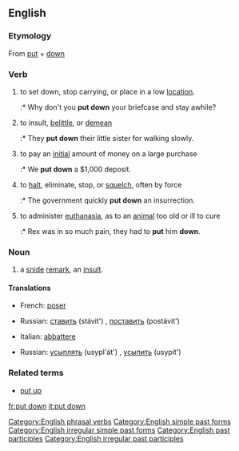 {{see|put-down}}

==English==

===Etymology===
From [[put]] + [[down]]

===Verb===
{{en-verb|inf=to [[put]] [[down]]|puts down|putting down|put down|put down}}

# to set down, stop carrying, or place in a low [[location]].
#:* Why don't you '''put down''' your briefcase and stay awhile?
# {{idiom}} to insult, [[belittle]], or [[demean]]
#:* They '''put down''' their little sister for walking slowly.
# to pay an [[initial]] amount of money on a large purchase
#:* We '''put down''' a $1,000 deposit.
# to [[halt]], eliminate, stop, or [[squelch]], often by force
#:* The government quickly '''put down''' an insurrection.
# {{euphemism}} to administer [[euthanasia]], as to an [[animal]] too old or ill to cure
#:* Rex was in so much pain, they had to '''put''' him '''down'''.

[[Category:English phrasal verbs]]
[[Category:English simple past forms]]
[[Category:English irregular simple past forms]]
[[Category:English past participles]]
[[Category:English irregular past participles]]

===Noun===

# a [[snide]] [[remark]], an [[insult]].
====Translations====

{{trans-top|set down, stop carrying}}
*French: [[poser]]
{{trans-mid}}
*Russian: [[ставить]] (stávit') {{impf}}, [[поставить]] (postávit') {{pf}}
{{trans-bottom}}

{{trans-top|administer euthanasia to an animal}}
*Italian: [[abbattere]]
{{trans-mid}}
*Russian: [[усыплять]] (usypl'át') {{impf}}, [[усыпить]] (usypít') {{pf}}
{{trans-bottom}}

===Related terms===
*[[put up]]

[[fr:put down]]
[[it:put down]]